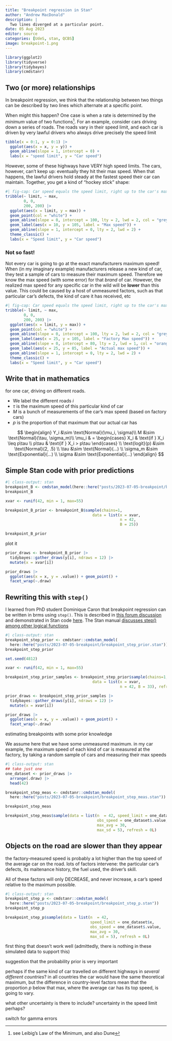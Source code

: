 ```yaml
---
title: "Breakpoint regression in Stan"
author: "Andrew MacDonald"
description: |
  Two lines diverged at a particular point.
date: 05 Aug 2023
editor: source
categories: [UdeS, stan, QCBS]
image: breakpoint-1.png
---
```


```r
library(ggplot2)
library(tidyverse)
library(tidybayes)
library(cmdstanr)
```

##  Two (or more) relationships

In breakpoint regression, we think that the relationship between two things can be described by two lines which alternate at a specific point. 

When might this happen? One case is when a rate is determined by the _minimum_ value of two functions^[see Leibig's Law of the Minimum, and also Dune]. For an example, consider cars driving down a series of roads. The roads vary in their speed limit, and each car is driven by very lawful drivers who always drive precisely the speed limit

```r

tibble(x = 0:1, y = 0:1) |> 
  ggplot(aes(x = x, y = y)) + 
  geom_abline(slope = 1, intercept = 0) + 
  labs(x = "speed limit", y = "Car speed")
```

However, some of these highways have VERY high speed limits. The cars, however, can't keep up: eventually they hit their max speed. When that happens, the lawful drivers hold steady at the fastest speed their car can maintain. Together, you get a kind of "hockey stick" shape:

```r
#| fig-cap: Car speed equals the speed limit, right up to the car's maximum velocity. Then, it doesn't matter how high the limit is, the car has to stay at maximum speed. 
tribble(~ limit, ~ max,
        0, 0,
        200, 200) |> 
  ggplot(aes(x = limit, y = max)) + 
  geom_point(col = "white") + 
  geom_abline(slope = 0, intercept = 100, lty = 2, lwd = 2, col = "grey") + 
  geom_label(aes(x = 10, y = 105, label = "Max speed")) + 
  geom_abline(slope = 1, intercept = 0, lty = 2, lwd = 2) + 
  theme_classic() + 
  labs(x = "Speed limit", y = "Car speed")
```


### Not so fast! 

Not every car is going to go at the exact manufacturers maximum speed! When (in my imaginary example) manufacturers release a new kind of car, they test a sample of cars to measure their maximum speed. Therefore we know the max speed (with some error) for that _brand_ of car. However, the realized max speed for any specific car in the wild will be **lower** than this value. This could be caused by a host of unmeasured factors, such as that particular car's defects, the kind of care it has received, etc

```r
#| fig-cap: Car speed equals the speed limit, right up to the car's maximum velocity -- decreased a little bit by particularities of this specific car.
tribble(~ limit, ~ max,
        0, 0,
        200, 200) |> 
  ggplot(aes(x = limit, y = max)) + 
  geom_point(col = "white") + 
  geom_abline(slope = 0, intercept = 100, lty = 2, lwd = 2, col = "grey") + 
  geom_label(aes(x = 25, y = 105, label = "Factory Max speed")) + 
  geom_abline(slope = 0, intercept = 80, lty = 2, lwd = 1, col = "orange") + 
  geom_label(aes(x = 25, y = 85, label = "Actual max speed")) + 
  geom_abline(slope = 1, intercept = 0, lty = 2, lwd = 2) + 
  theme_classic() + 
  labs(x = "Speed limit", y = "Car speed")
```


## Write that in mathematics

for one car, driving on different roads. 

* We label the different roads $i$
* $\tau$ is the maximum speed of this particular kind of car
* $M$ is a bunch of measurements of the car's max speed (based on factory cars)
* $p$ is the proportion of that maximum that our actual car has

$$
\begin{align}
Y_i &\sim \text{Normal}(\mu_i, \sigma)\\
M &\sim \text{Normal}(\tau, \sigma_m)\\
\mu_i & = \begin{cases}
    X_i & \text{if } X_i \leq p\tau \\
    p\tau & \text{if } X_i > p\tau
\end{cases} \\
\text{logit}(p) &\sim \text{Normal}(2, .5) \\
\tau &\sim \text{Normal}(...) \\ 
\sigma_m &\sim \text{Exponential}(...) \\ 
\sigma &\sim \text{Exponential}(...)
\end{align}
$$

## Simple Stan code with prior predictions


```r
#| class-output: stan
breakpoint_B <- cmdstan_model(here::here("posts/2023-07-05-breakpoint/breakpoint_B.stan"))
breakpoint_B
```

```r

xvar <- runif(42, min = 1, max=55)

breakpoint_B_prior <- breakpoint_B$sample(chains=1,
                                      data = list(x = xvar,
                                                  n = 42,
                                                  B = 25))

breakpoint_B_prior

```

plot it

```r
prior_draws <- breakpoint_B_prior |> 
  tidybayes::gather_draws(y[i], ndraws = 12) |> 
  mutate(x = xvar[i])

prior_draws |> 
  ggplot(aes(x = x, y = .value)) + geom_point() + 
  facet_wrap(~.draw)
```

<!-- ## extending it -->

<!-- I want to play with reparameterizing the model using a proportion.  -->
<!-- This represents the location of the breakpoint: somewhere between 0 and the maximum of the x axis. -->

<!-- ```{r} -->
<!-- breakpoint <- cmdstanr::cmdstan_model( -->
<!--   here::here("posts/2023-07-05-breakpoint/breakpoint.stan")) -->

<!-- set.seed(4812) -->

<!-- xvar <- runif(42, min = 1, max=55) -->

<!-- breakpoint_prior <- breakpoint$sample(chains=1, -->
<!--                                       data = list(x = xvar, -->
<!--                                                   n = 42)) -->

<!-- ``` -->


<!-- ```{r} -->
<!-- prior_draws <- breakpoint_prior |>  -->
<!--   tidybayes::gather_draws(y[i], ndraws = 12) |>  -->
<!--   mutate(x = xvar[i]) -->

<!-- prior_draws |>  -->
<!--   ggplot(aes(x = x, y = .value)) + geom_point() +  -->
<!--   facet_wrap(~.draw) -->
<!-- ``` -->



## Rewriting this with `step()`

I learned from PhD student Dominique Caron that breakpoint regression can be written in brms using `step()`. 
This is described in [this forum discussion](https://discourse.mc-stan.org/t/piecewise-linear-mixed-models-with-a-random-change-point/5306/4) and demonstrated in Stan code [here](https://gist.github.com/mbjoseph/25d649e46602a419f9765638d5a2bfbc).
The Stan manual [discusses step() among other logical functions](https://mc-stan.org/docs/functions-reference/logical-functions.html#logical-functions-1)


```r
#| class-output: stan
breakpoint_step_prior <- cmdstanr::cmdstan_model(
  here::here("posts/2023-07-05-breakpoint/breakpoint_step_prior.stan"))
breakpoint_step_prior
```

```r
set.seed(4812)

xvar <- runif(42, min = 1, max=55)

breakpoint_step_prior_samples <- breakpoint_step_prior$sample(chains=1,
                                      data = list(x = xvar,
                                                  n = 42, B = 33), refresh = 0L)

prior_draws <- breakpoint_step_prior_samples |> 
  tidybayes::gather_draws(y[i], ndraws = 12) |> 
  mutate(x = xvar[i])

prior_draws |> 
  ggplot(aes(x = x, y = .value)) + geom_point() + 
  facet_wrap(~.draw)
```


estimating breakpoints with some prior knowledge

We assume here that we have some unmeasured maximum. 
in my car example, the maximum speed of each kind of car is measured at the factory, by taking a random sample of cars and measuring their max speeds

```r
#| class-output: stan
## take just one 
one_dataset <- prior_draws |> 
  arrange(.draw) |> 
  head(42)

breakpoint_step_meas <- cmdstanr::cmdstan_model(
  here::here("posts/2023-07-05-breakpoint/breakpoint_step_meas.stan"))

breakpoint_step_meas
```

```r
breakpoint_step_meas$sample(data = list(n  = 42, speed_limit = one_dataset$x, 
                                        obs_speed = one_dataset$.value,
                                        max_avg = 30,
                                        max_sd = 5), refresh = 0L)

```

## Objects on the road are slower than they appear

the factory-measured speed is probably a lot higher than the top speed of the average car on the road. 
lots of factors intervene: the particular car's defects, its maitenance history, the fuel used, the driver's skill. 

All of these factors will only DECREASE, and never increase, a car's speed relative to the maximum possible. 

```r
#| class-output: stan
breakpoint_step_p <- cmdstanr::cmdstan_model(
  here::here("posts/2023-07-05-breakpoint/breakpoint_step_p.stan"))
breakpoint_step_p
```

```r
breakpoint_step_p$sample(data = list(n  = 42, 
                                     speed_limit = one_dataset$x, 
                                     obs_speed = one_dataset$.value,
                                     max_avg = 30,
                                     max_sd = 5), refresh = 0L)
```

first thing that doesn't work well (admittedly, there is nothing in these simulated data to support this)

suggestion that the probability prior is very important

perhaps if the same kind of car travelled on different highways in _several different countries_? in all countries the car would have the same theoretical maximum, but the difference in country-level factors mean that the proportion $p$ below that max, where the average car has its top speed, is going to vary.

what other uncertainty is there to include? uncertainty in the speed limit perhaps? 

switch for gamma errors


